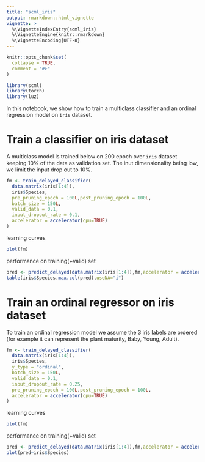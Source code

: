 ```yaml
---
title: "scml_iris"
output: rmarkdown::html_vignette
vignette: >
  %\VignetteIndexEntry{scml_iris}
  %\VignetteEngine{knitr::rmarkdown}
  %\VignetteEncoding{UTF-8}
---
```


```r
knitr::opts_chunk$set(
  collapse = TRUE,
  comment = "#>"
)
```

```r
library(scml)
library(torch)
library(luz)
```

In this notebook, we show how to train a multiclass classifier and an ordinal regression model on `iris` dataset.

# Train a classifier on iris dataset

A multiclass model is trained below on 200 epoch over `iris` dataset keeping 10% of the data as validation set. The inut dimensionality being low, we limit the input drop out to 10%.


```r
fm <- train_delayed_classifier(
  data.matrix(iris[1:4]),
  iris$Species,
  pre_pruning_epoch = 100L,post_pruning_epoch = 100L,
  batch_size = 150L,
  valid_data = 0.1,
  input_dropout_rate = 0.1,
  accelerator = accelerator(cpu=TRUE)
)
```

learning curves
```r
plot(fm)
```

performance on training(+valid) set
```r
pred <- predict_delayed(data.matrix(iris[1:4]),fm,accelerator = accelerator(cpu=TRUE))
table(iris$Species,max.col(pred),useNA="i")
```



# Train an ordinal regressor on iris dataset

To train an ordinal regression model we assume the 3 iris labels are ordered (for example it can represent the plant maturity, Baby, Young, Adult).

```r
fm <- train_delayed_classifier(
  data.matrix(iris[1:4]),
  iris$Species,
  y_type = "ordinal",
  batch_size = 150L,
  valid_data = 0.1,
  input_dropout_rate = 0.25,
  pre_pruning_epoch = 100L,post_pruning_epoch = 100L,
  accelerator = accelerator(cpu=TRUE)
)
```

learning curves
```r
plot(fm)
```

performance on training(+valid) set
```r
pred <- predict_delayed(data.matrix(iris[1:4]),fm,accelerator = accelerator(cpu=TRUE))
plot(pred~iris$Species)
```







